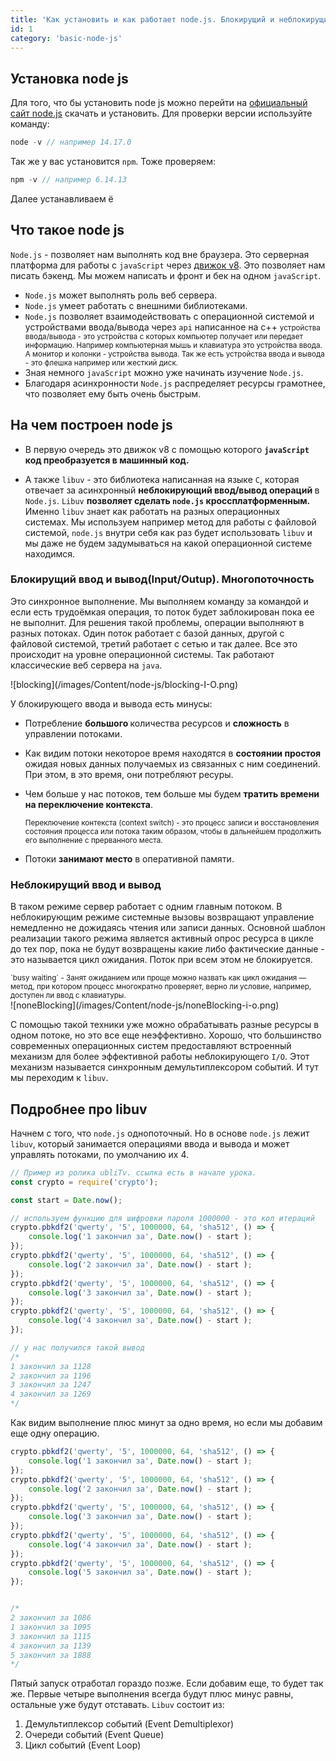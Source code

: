 ```yaml
---
title: 'Как установить и как работает node.js. Блокирущий и неблокирущий I/O'
id: 1
category: 'basic-node-js'
---
```


 ##  Установка node js
 Для того, что бы установить node js можно перейти на <span className = 'link_nodeJs'><a target="_blank" href="https://nodejs.org/en/">официальный сайт node.js</a></span> скачать и установить.
 Для проверки версии используйте команду:
 ```javaScript
 node -v // например 14.17.0
 ```
 Так же у вас установится `npm`. Тоже проверяем:
 ```javaScript
 npm -v // например 6.14.13
 ```
 Далее устанавливаем ё
 ## Что такое node js

 `Node.js` - позволяет нам выполнять код вне браузера. Это серверная платформа для работы с `javaScript` через  <span className = 'link_nodeJs'> [движок v8](/js/under-the-hood-js/engine)</span>. Это позволяет нам писать бэкенд. Мы можем написать и фронт и бек на одном `javaScript`.

 * `Node.js` может выполнять роль веб сервера.
 * `Node.js` умеет работать с внешними библиотеками.
 * `Node.js` позволяет взаимодействовать с операционной системой и устройствами ввода/вывода через `api` написанное на c++
    <small>
    устройства ввода/вывода - это устройства с которых компьютер получает или передает информацию.
    Например компьютерная мышь и клавиатура это устройства ввода. А монитор и колонки - устройства вывода.
    Так же есть устройства ввода и вывода - это флешка например или жесткий диск.
    </small>
 * Зная немного `javaScript` можно уже начинать изучение `Node.js`.
 * Благодаря асинхронности `Node.js` распределяет ресурсы грамотнее, что позволяет ему быть очень быстрым.

## На чем построен node js

* В первую очередь это движок v8 с помощью которого <b>`javaScript` код преобразуется в машинный код.</b>

* А также `libuv` - это библиотека написанная на языке `C`, которая отвечает за асинхронный <b>неблокирующий ввод/вывод операций </b> в `Node.js`.
    `Libuv` <b>позволяет сделать `node.js` кроссплатформенным.</b>
    Именно `libuv` знает как работать на разных операционных системах.
    Мы используем например метод для работы с файловой системой, `node.js` внутри себя как раз будет использовать `libuv` и мы даже не будем задумываться на какой операционной системе находимся.

### Блокирущий ввод и вывод(Input/Outup). Многопоточность
Это синхронное выполнение. Мы выполняем команду за командой и если есть трудоёмкая операция, то поток будет заблокирован пока ее не выполнит. Для решения такой проблемы, операции выполняют в разных потоках.
Один поток работает с базой данных, другой с файловой системой, третий работает с сетью и так далее.
Все это происходит на уровне операционной системы. Так работают классические веб сервера на `java`.

<div className='container-img'> <span className="img"> ![blocking](/images/Content/node-js/blocking-I-O.png) </span></div>

У блокирующего ввода и вывода есть минусы: 
* Потребление <b>большого </b> количества ресурсов и <b>сложность</b> в управлении потоками.
* Как видим потоки некоторое время находятся в <b>состоянии простоя</b> ожидая новых данных получаемых из связанных с ним соединений.
При этом, в это время, они потребляют ресуры. 
* Чем больше у нас потоков, тем больше мы будем <b>тратить времени на переключение контекста</b>.

    <small>
    Переключение контекста (context switch) - это процесс записи и восстановления состояния процесса или потока таким образом, чтобы в дальнейшем продолжить его выполнение с прерванного места.
    </small>
* Потоки <b>занимают место</b> в оперативной памяти.


### Неблокирущий ввод и вывод
В таком режиме сервер работает с одним главным потоком. В неблокирующим режиме системные вызовы возвращают управление немедленно не дожидаясь чтения или записи данных.
Основной шаблон реализации такого режима является активный опрос ресурса в цикле до тех пор, пока не будут возвращены какие либо фактические данные - это называется цикл ожидания. Поток при всем этом не блокируется.

<small>
`busy waiting` - Занят ожиданием или проще можно назвать как цикл ожидания — метод,
при котором процесс многократно проверяет, верно ли условие, например, доступен ли ввод с клавиатуры.
</small>

<div className='container-img'> <span className="img"> ![noneBlocking](/images/Content/node-js/noneBlocking-i-o.png) </span></div>

С помощью такой техники уже можно обрабатывать разные ресурсы в одном потоке, но это все еще неэффективно.
Хорошо, что большинство современных операционных систем предоставляют встроенный механизм для более эффективной работы неблокирующего `I/O`.
Этот механизм называется синхронным демультиплексором событий. И тут мы переходим к `libuv`.

## Подробнее про libuv
Начнем с того, что `node.js` однопоточный. Но в основе `node.js` лежит `libuv`, который занимается операциями ввода и вывода и может управлять потоками, по умолчанию их 4.
```javaScript
// Пример из ролика ubliTv. ссылка есть в начале урока.
const crypto = require('crypto');

const start = Date.now();

// используем функцию для шифровки пароля 1000000 - это кол итераций
crypto.pbkdf2('qwerty', '5', 1000000, 64, 'sha512', () => {
    console.log('1 закончил за', Date.now() - start );
});
crypto.pbkdf2('qwerty', '5', 1000000, 64, 'sha512', () => {
    console.log('2 закончил за', Date.now() - start );
});
crypto.pbkdf2('qwerty', '5', 1000000, 64, 'sha512', () => {
    console.log('3 закончил за', Date.now() - start );
});
crypto.pbkdf2('qwerty', '5', 1000000, 64, 'sha512', () => {
    console.log('4 закончил за', Date.now() - start );
});

// у нас получился такой вывод
/*
1 закончил за 1128
2 закончил за 1196
3 закончил за 1247
4 закончил за 1269
*/
```
Как видим выполнение плюс минут за одно время, но если мы добавим еще одну операцию.
```javaScript
crypto.pbkdf2('qwerty', '5', 1000000, 64, 'sha512', () => {
    console.log('1 закончил за', Date.now() - start );
});
crypto.pbkdf2('qwerty', '5', 1000000, 64, 'sha512', () => {
    console.log('2 закончил за', Date.now() - start );
});
crypto.pbkdf2('qwerty', '5', 1000000, 64, 'sha512', () => {
    console.log('3 закончил за', Date.now() - start );
});
crypto.pbkdf2('qwerty', '5', 1000000, 64, 'sha512', () => {
    console.log('4 закончил за', Date.now() - start );
});
crypto.pbkdf2('qwerty', '5', 1000000, 64, 'sha512', () => {
    console.log('5 закончил за', Date.now() - start );
});


/*
2 закончил за 1086
1 закончил за 1095
3 закончил за 1115
4 закончил за 1139
5 закончил за 1888
*/
```
Пятый запуск отработал гораздо позже. Если добавим еще, то будет так же. Первые четыре выполнения всегда будут плюс минус равны, остальные уже будут отставать.
`Libuv` состоит из:
1. Демультиплексор событий (Event Demultiplexor)
2. Очереди событий (Event Queue)
3. Цикл событий (Event Loop) 


